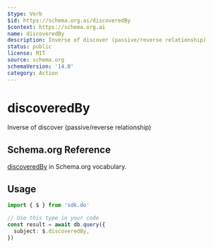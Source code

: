 ```yaml
---
$type: Verb
$id: https://schema.org.ai/discoveredBy
$context: https://schema.org.ai
name: discoveredBy
description: Inverse of discover (passive/reverse relationship)
status: public
license: MIT
source: schema.org
schemaVersion: '14.0'
category: Action
---
```


# discoveredBy

Inverse of discover (passive/reverse relationship)

## Schema.org Reference

[discoveredBy](https://schema.org/DiscoverAction) in Schema.org vocabulary.

## Usage

```typescript
import { $ } from 'sdk.do'

// Use this type in your code
const result = await db.query({
  subject: $.discoveredBy,
})
```
